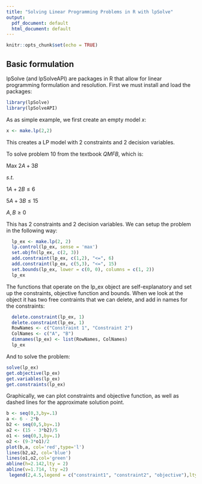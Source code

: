 ---
title: "Solving Linear Programming Problems in R with lpSolve"
output:
  pdf_document: default
  html_document: default
---

```{r setup, include=FALSE}
knitr::opts_chunk$set(echo = TRUE)
```

## Basic formulation

lpSolve (and lpSolveAPI) are packages in R that allow for linear programming formulation and resolution.  First we must install and load the packages:

```{r packages, warning=FALSE, message=FALSE}
library(lpSolve)
library(lpSolveAPI)

```

As as simple example, we first create an empty model $x$:
```{r setup)}
x <- make.lp(2,2)
```
This creates a LP model with 2 constraints and 2 decision variables.

To solve problem 10 from the textbook *QMFB*, which is:

Max $2A + 3B$

$s.t.$

   $1A + 2B \leq 6$
  
   $5A + 3B \leq 15$
  
   $A,B \geq 0$
   
This has 2 constraints and 2 decision variables.  We can setup the problem in the following way:
  

```{r setup2}
  lp_ex <- make.lp(2, 2)
  lp.control(lp_ex, sense = 'max')
  set.objfn(lp_ex, c(2, 3))
  add.constraint(lp_ex, c(1,2), "<=", 6)
  add.constraint(lp_ex, c(5,3), "<=", 15)
  set.bounds(lp_ex, lower = c(0, 0), columns = c(1, 2))
  lp_ex
```

The functions that operate on the lp_ex object are self-explanatory and set up the constraints, objective function and bounds.  When we look at the object it has two free contraints that we can delete, and add in names for the constraints:
 
```{r delete cons}
  delete.constraint(lp_ex, 1)
  delete.constraint(lp_ex, 1)
  RowNames <- c("Constraint 1", "Constraint 2")
  ColNames <- c("A", "B")
  dimnames(lp_ex) <- list(RowNames, ColNames)
  lp_ex
```

And to solve the problem:

```{r solve}
solve(lp_ex)
get.objective(lp_ex)
get.variables(lp_ex)
get.constraints(lp_ex)
```
Graphically, we can plot constraints and objective function, as well as dashed lines for the approximate solution point.

```{r plot}
b <- seq(0,3,by=.1)
a <- 6 - 2*b
b2 <- seq(0,5,by=.1)
a2 <- (15 - 3*b2)/5
o1 <- seq(0,3,by=.1)
o2 <- (9-3*o1)/2
plot(b,a, col='red',type='l')
lines(b2,a2, col='blue')
lines(o1,o2,col='green')
abline(h=2.142,lty = 2)
abline(v=1.714, lty =2)
 legend(2,4.5,legend = c("constraint1", "constraint2", "objective"),lty = c(1,1),col = c('red','blue','green'))
```



